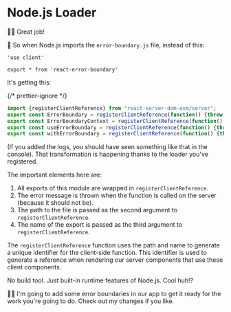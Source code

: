 # Node.js Loader

👨‍💼 Great job!

🦉 So when Node.js imports the `error-boundary.js` file, instead of this:

```tsx
'use client'

export * from 'react-error-boundary'
```

It's getting this:

{/* prettier-ignore */}
```js nonumber nolang
import {registerClientReference} from "react-server-dom-esm/server";
export const ErrorBoundary = registerClientReference(function() {throw new Error("Attempted to call ErrorBoundary() from the server but ErrorBoundary is on the client. It's not possible to invoke a client function from the server, it can only be rendered as a Component or passed to props of a Client Component.");},"file:///Users/kentcdodds/code/epicweb-dev/react-server-components/playground/src/error-boundary.js","ErrorBoundary");
export const ErrorBoundaryContext = registerClientReference(function() {throw new Error("Attempted to call ErrorBoundaryContext() from the server but ErrorBoundaryContext is on the client. It's not possible to invoke a client function from the server, it can only be rendered as a Component or passed to props of a Client Component.");},"file:///Users/kentcdodds/code/epicweb-dev/react-server-components/playground/src/error-boundary.js","ErrorBoundaryContext");
export const useErrorBoundary = registerClientReference(function() {throw new Error("Attempted to call useErrorBoundary() from the server but useErrorBoundary is on the client. It's not possible to invoke a client function from the server, it can only be rendered as a Component or passed to props of a Client Component.");},"file:///Users/kentcdodds/code/epicweb-dev/react-server-components/playground/src/error-boundary.js","useErrorBoundary");
export const withErrorBoundary = registerClientReference(function() {throw new Error("Attempted to call withErrorBoundary() from the server but withErrorBoundary is on the client. It's not possible to invoke a client function from the server, it can only be rendered as a Component or passed to props of a Client Component.");},"file:///Users/kentcdodds/code/epicweb-dev/react-server-components/playground/src/error-boundary.js","withErrorBoundary");
```

(If you added the logs, you should have seen something like that in the
console). That transformation is happening thanks to the loader you've
registered.

The important elements here are:

1. All exports of this module are wrapped in `registerClientReference`.
2. The error message is thrown when the function is called on the server
   (because it should not be).
3. The path to the file is passed as the second argument to `registerClientReference`.
4. The name of the export is passed as the third argument to `registerClientReference`.

The `registerClientReference` function uses the path and name to generate a
unique identifier for the client-side function. This identifier is used to
generate a reference when rendering our server components that use these client
components.

No build tool. Just built-in runtime features of Node.js. Cool huh!?

🧝‍♂️ I'm going to add some error boundaries in our app to get it ready for the
work you're going to do. <NextDiffLink>Check out my changes</NextDiffLink> if
you like.
